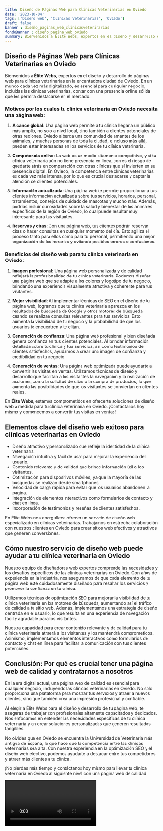 ```yaml
---
title: Diseño de Páginas Web para Clínicas Veterinarias en Oviedo
date: '2023-10-04'
tags: ['Diseño web', 'Clínicas Veterinarias', 'Oviedo']
draft: false
banner : diseño_paginas_web_clínicasveterinarias
fondoBanner : diseño_pagina_web_oviedo
summary: Bienvenidos a Élite Webs, expertos en el diseño y desarrollo de páginas web para clínicas veterinarias en la encantadora ciudad de Oviedo. En un mundo cada vez más digitalizado, es esencial para cualquier negocio, incluidas las clínicas veterinarias, contar con una presencia online sólida que les permita destacarse en el mercado.
---
```


## Diseño de Páginas Web para Clínicas Veterinarias en Oviedo

Bienvenidos a **Élite Webs**, expertos en el diseño y desarrollo de páginas web para clínicas veterinarias en la encantadora ciudad de Oviedo. En un mundo cada vez más digitalizado, es esencial para cualquier negocio, incluidas las clínicas veterinarias, contar con una presencia online sólida que les permita destacarse en el mercado.

### Motivos por los cuales tu clínica veterinaria en Oviedo necesita una página web:

1. **Alcance global**: Una página web permite a tu clínica llegar a un público más amplio, no solo a nivel local, sino también a clientes potenciales de otras regiones. Oviedo alberga una comunidad de amantes de los animales, y muchas personas de toda la ciudad, e incluso más allá, pueden estar interesadas en los servicios de tu clínica veterinaria.

2. **Competencia online**: La web es un medio altamente competitivo, y si tu clínica veterinaria aún no tiene presencia en línea, corres el riesgo de quedarte atrás en comparación con otras clínicas que sí invierten en su presencia digital. En Oviedo, la competencia entre clínicas veterinarias es cada vez más intensa, por lo que es crucial destacarse y captar la atención de clientes potenciales.

3. **Información actualizada**: Una página web te permite proporcionar a tus clientes información actualizada sobre tus servicios, horarios, personal, tratamientos, consejos de cuidado de mascotas y mucho más. Además, podrías incluir curiosidades sobre la salud y bienestar de los animales específicos de la región de Oviedo, lo cual puede resultar muy interesante para tus visitantes.

4. **Reservas y citas**: Con una página web, tus clientes podrán reservar citas o hacer consultas en cualquier momento del día. Esto agiliza el proceso tanto para ellos como para tu personal, permitiendo una mejor organización de los horarios y evitando posibles errores o confusiones.

### Beneficios del diseño web para tu clínica veterinaria en Oviedo:

1. **Imagen profesional**: Una página web personalizada y de calidad reflejará la profesionalidad de tu clínica veterinaria. Podemos diseñar una página web que se adapte a los colores y logotipo de tu negocio, brindando una experiencia visualmente atractiva y coherente para tus visitantes.

2. **Mejor visibilidad**: Al implementar técnicas de SEO en el diseño de tu página web, logramos que tu clínica veterinaria aparezca en los resultados de búsqueda de Google y otros motores de búsqueda cuando se realizan consultas relevantes para tus servicios. Esto aumenta la visibilidad de tu negocio y la probabilidad de que los usuarios te encuentren y te elijan.

3. **Generación de confianza**: Una página web profesional y bien diseñada genera confianza en tus clientes potenciales. Al brindar información detallada sobre tu clínica y tus servicios, así como testimonios de clientes satisfechos, ayudamos a crear una imagen de confianza y credibilidad en tu negocio.

4. **Generación de ventas**: Una página web optimizada puede ayudarte a convertir las visitas en ventas. Utilizamos técnicas de diseño y desarrollo que facilitan a los visitantes la navegación y la realización de acciones, como la solicitud de citas o la compra de productos, lo que aumenta las posibilidades de que los visitantes se conviertan en clientes reales.

En **Élite Webs**, estamos comprometidos en ofrecerte soluciones de diseño web a medida para tu clínica veterinaria en Oviedo. ¡Contáctanos hoy mismo y comencemos a convertir tus visitas en ventas!

<GifSeo />

<Cta />

## Elementos clave del diseño web exitoso para clínicas veterinarias en Oviedo

- Diseño atractivo y personalizado que refleje la identidad de la clínica veterinaria.
- Navegación intuitiva y fácil de usar para mejorar la experiencia del usuario.
- Contenido relevante y de calidad que brinde información útil a los visitantes.
- Optimización para dispositivos móviles, ya que la mayoría de las búsquedas se realizan desde smartphones.
- Velocidad de carga rápida para evitar que los usuarios abandonen la página.
- Integración de elementos interactivos como formularios de contacto y chat en línea.
- Incorporación de testimonios y reseñas de clientes satisfechos.

En Élite Webs nos enorgullece ofrecer un servicio de diseño web especializado en clínicas veterinarias. Trabajamos en estrecha colaboración con nuestros clientes en Oviedo para crear sitios web efectivos y atractivos que generen conversiones.

## Cómo nuestro servicio de diseño web puede ayudar a tu clínica veterinaria en Oviedo

Nuestro equipo de diseñadores web expertos comprende las necesidades y los desafíos específicos de las clínicas veterinarias en Oviedo. Con años de experiencia en la industria, nos aseguramos de que cada elemento de tu página web esté cuidadosamente diseñado para resaltar los servicios y promover la confianza en tu clínica.

Utilizamos técnicas de optimización SEO para mejorar la visibilidad de tu clínica veterinaria en los motores de búsqueda, aumentando así el tráfico de calidad a tu sitio web. Además, implementamos una estrategia de diseño centrada en el usuario, lo que resulta en una experiencia de navegación fácil y agradable para los visitantes.

Nuestra capacidad para crear contenido relevante y de calidad para tu clínica veterinaria atraerá a los visitantes y los mantendrá comprometidos. Asimismo, implementamos elementos interactivos como formularios de contacto y chat en línea para facilitar la comunicación con tus clientes potenciales.

## Conclusión: Por qué es crucial tener una página web de calidad y contratarnos a nosotros

En la era digital actual, una página web de calidad es esencial para cualquier negocio, incluyendo las clínicas veterinarias en Oviedo. No solo proporciona una plataforma para mostrar tus servicios y atraer a nuevos clientes, sino que también crea una impresión profesional y confiable.

Al elegir a Élite Webs para el diseño y desarrollo de tu página web, te aseguras de trabajar con profesionales altamente capacitados y dedicados. Nos enfocamos en entender las necesidades específicas de tu clínica veterinaria y en crear soluciones personalizadas que generen resultados tangibles.

No olvides que en Oviedo se encuentra la Universidad de Veterinaria más antigua de España, lo que hace que la competencia entre las clínicas veterinarias sea alta. Con nuestra experiencia en la optimización SEO y el diseño web efectivo, podemos ayudarte a destacar entre tus competidores y atraer más clientes a tu clínica.

¡No pierdas más tiempo y contáctanos hoy mismo para llevar tu clínica veterinaria en Oviedo al siguiente nivel con una página web de calidad!

<Video />

<CtaBot job='Clínicas Veterinarias' city='Oviedo'/>

<Gmaps query='Oviedo+españa+maps' />